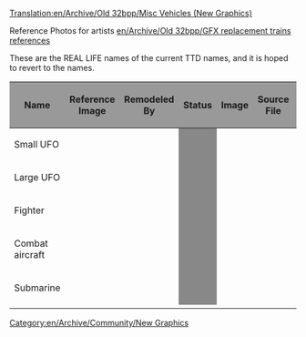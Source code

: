 [[Translation:en/Archive/Old 32bpp/Misc Vehicles (New Graphics)]]
[[Category:en/Archive/Community/New Graphics]]

Reference Photos for artists [[en/Archive/Old 32bpp/GFX replacement trains references]]

These are the REAL LIFE names of the current TTD names, and it is hoped to revert to the names.

{| border=2
!style="background:#999999;" |Name
!style="background:#999999;" |Reference Image
!style="background:#999999;" |Remodeled By
!style="background:#999999;" |Status
!style="background:#999999;" |Image
!style="background:#999999;" |Source File
!style="background:#999999;" |Game Graphics
|-
|Small UFO
|
|
!style="background:#888888;" |
|
|
|
|-
|Large UFO
|
|
!style="background:#888888;" |
|
|
|
|-
|Fighter
|
|
!style="background:#888888;" |
|
|
|
|-
|Combat aircraft
|
|
!style="background:#888888;" |
|
|
|
|-
|Submarine
|
|
!style="background:#888888;" |
|
|
|
|-
|}